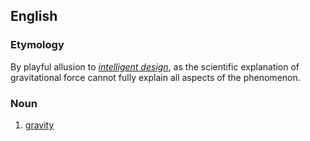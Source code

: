 ==English==

===Etymology===
By playful allusion to ''[[intelligent design]]'', as the scientific explanation of gravitational force cannot fully explain all aspects of the phenomenon.

===Noun===
{{wikipedia}}
{{en-noun|sg=[[intelligent]] [[falling]]|-}}

#{{context|facetious}} [[gravity]]